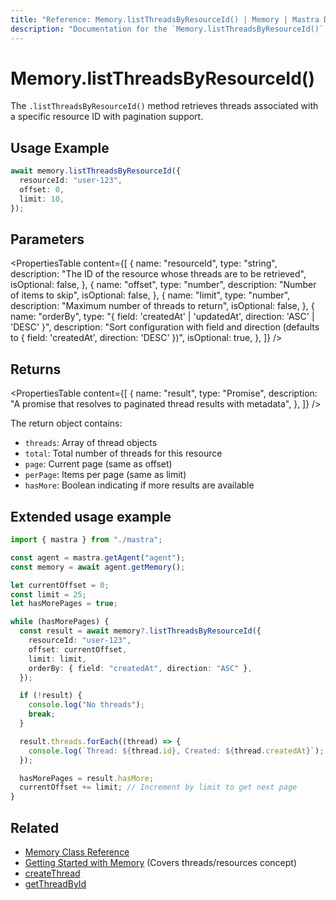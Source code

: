 ```yaml
---
title: "Reference: Memory.listThreadsByResourceId() | Memory | Mastra Docs"
description: "Documentation for the `Memory.listThreadsByResourceId()` method in Mastra, which retrieves threads associated with a specific resource ID with pagination support."
---
```


# Memory.listThreadsByResourceId()

The `.listThreadsByResourceId()` method retrieves threads associated with a specific resource ID with pagination support.

## Usage Example

```typescript copy
await memory.listThreadsByResourceId({
  resourceId: "user-123",
  offset: 0,
  limit: 10,
});
```

## Parameters

<PropertiesTable
  content={[
    {
      name: "resourceId",
      type: "string",
      description: "The ID of the resource whose threads are to be retrieved",
      isOptional: false,
    },
    {
      name: "offset",
      type: "number",
      description: "Number of items to skip",
      isOptional: false,
    },
    {
      name: "limit",
      type: "number",
      description: "Maximum number of threads to return",
      isOptional: false,
    },
    {
      name: "orderBy",
      type: "{ field: 'createdAt' | 'updatedAt', direction: 'ASC' | 'DESC' }",
      description: "Sort configuration with field and direction (defaults to { field: 'createdAt', direction: 'DESC' })",
      isOptional: true,
    },
  ]}
/>

## Returns

<PropertiesTable
  content={[
    {
      name: "result",
      type: "Promise<StorageListThreadsByResourceIdOutput>",
      description:
        "A promise that resolves to paginated thread results with metadata",
    },
  ]}
/>

The return object contains:
- `threads`: Array of thread objects
- `total`: Total number of threads for this resource
- `page`: Current page (same as offset)
- `perPage`: Items per page (same as limit)
- `hasMore`: Boolean indicating if more results are available

## Extended usage example

```typescript title="src/test-memory.ts" showLineNumbers copy
import { mastra } from "./mastra";

const agent = mastra.getAgent("agent");
const memory = await agent.getMemory();

let currentOffset = 0;
const limit = 25;
let hasMorePages = true;

while (hasMorePages) {
  const result = await memory?.listThreadsByResourceId({
    resourceId: "user-123",
    offset: currentOffset,
    limit: limit,
    orderBy: { field: "createdAt", direction: "ASC" },
  });

  if (!result) {
    console.log("No threads");
    break;
  }

  result.threads.forEach((thread) => {
    console.log(`Thread: ${thread.id}, Created: ${thread.createdAt}`);
  });

  hasMorePages = result.hasMore;
  currentOffset += limit; // Increment by limit to get next page
}
```

## Related

- [Memory Class Reference](/reference/memory/memory-class)
- [Getting Started with Memory](/docs/memory/overview) (Covers threads/resources concept)
- [createThread](/reference/memory/createThread)
- [getThreadById](/reference/memory/getThreadById)
